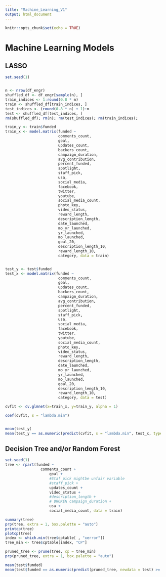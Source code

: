 ```yaml
---
title: "Machine_Learning_V1"
output: html_document
---
```


```r
knitr::opts_chunk$set(echo = TRUE)
```

# Machine Learning Models

## LASSO
```r
set.seed(1)


n <- nrow(df_engr)
shuffled_df <- df_engr[sample(n), ]
train_indices <- 1:round(0.8 * n)
train <- shuffled_df[train_indices, ]
test_indices <- (round(0.8 * n) + 1):n
test <- shuffled_df[test_indices, ]
rm(shuffled_df); rm(n); rm(test_indices); rm(train_indices);

train_y <- train$funded
train_x <- model.matrix(funded ~ 
                        comments_count,
                        goal,
                        updates_count,
                        backers_count,
                        campaign_duration,
                        avg_contribution,
                        percent_funded,
                        spotlight,
                        staff_pick,
                        usa,
                        social_media,
                        facebook,
                        twitter,
                        youtube,
                        social_media_count,
                        photo_key,
                        video_status,
                        reward_length,
                        description_length,
                        date_launched,
                        mo_yr_launched,
                        yr_launched,
                        mo_launched,
                        goal_20,
                        description_length_10,
                        reward_length_10,
                        category, data = train)


test_y <- test$funded
test_x <- model.matrix(funded ~ 
                        comments_count,
                        goal,
                        updates_count,
                        backers_count,
                        campaign_duration,
                        avg_contribution,
                        percent_funded,
                        spotlight,
                        staff_pick,
                        usa,
                        social_media,
                        facebook,
                        twitter,
                        youtube,
                        social_media_count,
                        photo_key,
                        video_status,
                        reward_length,
                        description_length,
                        date_launched,
                        mo_yr_launched,
                        yr_launched,
                        mo_launched,
                        goal_20,
                        description_length_10,
                        reward_length_10,
                        category, data = test)

cvfit <- cv.glmnet(x=train_x, y=train_y, alpha = 1)

coef(cvfit, s = "lambda.min")


mean(test_y)
mean(test_y == as.numeric(predict(cvfit, s = "lambda.min", test_x, type = "response") >= .5))

```


## Decision Tree and/or Random Forest
```r
set.seed(1)
tree <- rpart(funded ~ 
                comments_count +
                    goal +
                    #Staf pick mightbe unfair variable
                    #staff_pick +
                    updates_count +
                    video_status +
                    #description_length +
                    # BROKEN campaign_duration +
                    usa +
                    social_media_count, data = train)

summary(tree)
prp(tree, extra = 1, box.palette = "auto")
printcp(tree)
plotcp(tree)
index <- which.min(tree$cptable[ , "xerror"])
tree_min <- tree$cptable[index, "CP"]

pruned_tree <- prune(tree, cp = tree_min)
prp(pruned_tree, extra = 1, box.palette = "auto")

mean(test$funded)
mean(test$funded == as.numeric(predict(pruned_tree, newdata = test) >= .5))

```